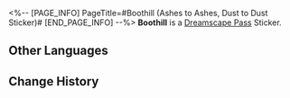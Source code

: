 <%-- [PAGE_INFO]
PageTitle=#Boothill (Ashes to Ashes, Dust to Dust Sticker)#
[END_PAGE_INFO] --%>
{{Stub|Location information}}
{{Item Infobox
|title       = Boothill
|id          = 225016
|image       = Dreamscape Pass Sticker Boothill (Ashes to Ashes, Dust to Dust Sticker).png{{subst:void|<!--$UPLOAD:<<SpriteOutput/TravelBrochure/StickFigures/225016.png>-<Dreamscape Pass Sticker Boothill (Ashes to Ashes, Dust to Dust Sticker).png>-<Item Icons>>-->}}
|type        = Dreamscape Pass Sticker
|type2       = Ashes to Ashes, Dust to Dust Stickers
|invCategory = 
|rarity      = 4
|effect      = 
|description = Digital stickers that can be used to decorate the pages of the Dreamtour Handbook. They come in many different styles.
|source1     = [[Unlocked by Default]]
}}
{{Description|This place is full of nice fudge! ...I mean the actual candy this time!}}
'''Boothill''' is a [[Dreamscape Pass]] Sticker.

==Other Languages==
{{Other Languages
|en   = Boothill
|zhs  = 波提欧
|zht  = 波提歐
|ja   = ブートヒル
|ko   = 부트힐
|es   = Boothill
|fr   = Le Fossoyeur
|ru   = Бутхилл
|th   = Boothill
|vi   = Boothill
|de   = Boothill
|id   = Boothill
|pt   = Boothill
}}

==Change History==
{{Change History|2.3}}